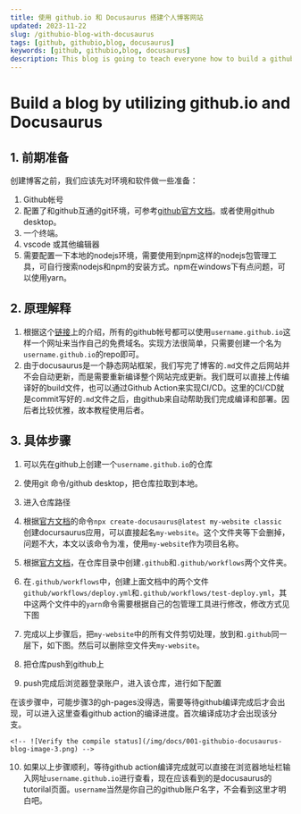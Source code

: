 ```yaml
---
title: 使用 github.io 和 Docusaurus 搭建个人博客网站
updated: 2023-11-22
slug: /githubio-blog-with-docusaurus
tags: [github, githubio,blog, docusaurus]
keywords: [github, githubio,blog, docusaurus]
description: This blog is going to teach everyone how to build a github blog with URL like `username.github.io` with a popular document framework Docusaurus. Here, `username` refers to the nickname of your Github account.
---
```

<!-- TODO 怎么引用在md/mdx里面引用description？ -->

# Build a blog by utilizing **github.io** and **Docusaurus**


## 1. 前期准备
创建博客之前，我们应该先对环境和软件做一些准备：
1. Github帐号
2. 配置了和github互通的git环境，可参考[github官方文档](https://docs.github.com/en/authentication/connecting-to-github-with-ssh/adding-a-new-ssh-key-to-your-github-account)。或者使用github desktop。
3. 一个终端。
4. vscode 或其他编辑器
5. 需要配置一下本地的nodejs环境，需要使用到npm这样的nodejs包管理工具，可自行搜索nodejs和npm的安装方式。npm在windows下有点问题，可以使用yarn。

## 2. 原理解释
1. 根据这个[链接](https://pages.github.com/)上的介绍，所有的github帐号都可以使用`username.github.io`这样一个网址来当作自己的免费域名。实现方法很简单，只需要创建一个名为`username.github.io`的repo即可。
2. 由于docusaurus是一个静态网站框架，我们写完了博客的`.md`文件之后网站并不会自动更新，而是需要重新编译整个网站完成更新。我们既可以直接上传编译好的build文件，也可以通过Github Action来实现CI/CD。这里的CI/CD就是commit写好的`.md`文件之后，由github来自动帮助我们完成编译和部署。因后者比较优雅，故本教程使用后者。

## 3. 具体步骤
1. 可以先在github上创建一个`username.github.io`的仓库
2. 使用git 命令/github desktop，把仓库拉取到本地。
3. 进入仓库路径
4. 根据[官方文档](https://docusaurus.io/docs/installation)的命令`npx create-docusaurus@latest my-website classic` 创建docursaurus应用，可以直接起名`my-website`。这个文件夹等下会删掉，问题不大，本文以该命令为准，使用`my-website`作为项目名称。
5. 根据[官方文档](https://docusaurus.io/docs/deployment#triggering-deployment-with-github-actions)，在仓库目录中创建`.github`和`.github/workflows`两个文件夹。
6. 在`.github/workflows`中，创建上面文档中的两个文件`github/workflows/deploy.yml`和`.github/workflows/test-deploy.yml`，其中这两个文件中的`yarn`命令需要根据自己的包管理工具进行修改，修改方式见下图
   
    <!-- ![Prompt for change yarn command to npm command](/img/docs/001-githubio-docusaurus-blog-image-0.png) -->

7. 完成以上步骤后，把`my-website`中的所有文件剪切处理，放到和`.github`同一层下，如下图。然后可以删除空文件夹`my-website`。
   
    <!-- ![Tree structure of Operating folders](/img/docs/001-githubio-docusaurus-blog-image-1.png) -->

8.  把仓库push到github上
9.  push完成后浏览器登录账户，进入该仓库，进行如下配置
<!-- ![Github action setting](/img/docs/001-githubio-docusaurus-blog-image-2.png)。 -->
在该步骤中，可能步骤3的gh-pages没得选，需要等待github编译完成后才会出现，可以进入这里查看github action的编译进度。首次编译成功才会出现该分支。

    <!-- ![Verify the compile status](/img/docs/001-githubio-docusaurus-blog-image-3.png) -->
    
10. 如果以上步骤顺利，等待github action编译完成就可以直接在浏览器地址栏输入网址`username.github.io`进行查看，现在应该看到的是docusaurus的tutorilal页面。`username`当然是你自己的github账户名字，不会看到这里才明白吧。